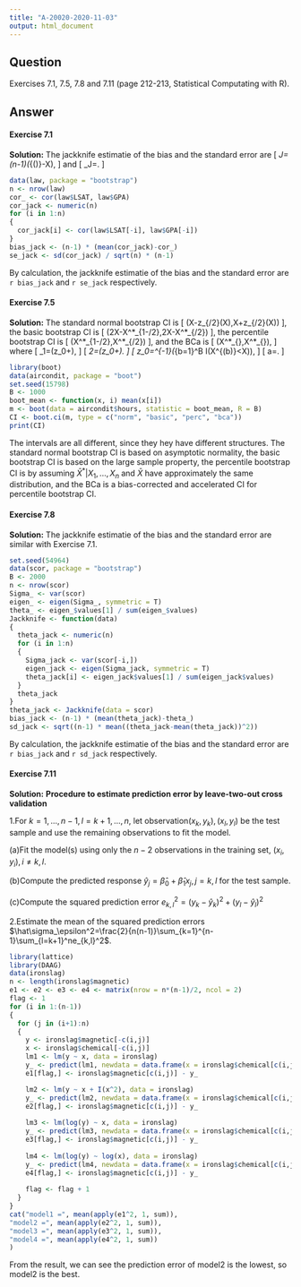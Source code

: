 ```yaml
---
title: "A-20020-2020-11-03"
output: html_document
---
```

## Question
Exercises 7.1, 7.5, 7.8 and 7.11 (page 212-213, Statistical Computating with R).  

## Answer
#### Exercise 7.1  
**Solution:** The jackknife estimatie of the bias and the standard error are
\[
\widehat{bias}_J=(n-1)(\overline{\bar X^*}_{(\cdot)}-\bar X),
\]
and 
\[
\hat{se}_J=\sqrt{\frac{n-1}{n}\sum\limits_{i=1}^n(\bar X_{(i)}-\overline{\bar X^*}_{(\cdot)})^2}.
\]
```r
data(law, package = "bootstrap")
n <- nrow(law)
cor_ <- cor(law$LSAT, law$GPA)
cor_jack <- numeric(n)
for (i in 1:n) 
{
  cor_jack[i] <- cor(law$LSAT[-i], law$GPA[-i])
}
bias_jack <- (n-1) * (mean(cor_jack)-cor_) 
se_jack <- sd(cor_jack) / sqrt(n) * (n-1)
```
By calculation, the jackknife estimatie of the bias and the standard error are `r bias_jack` and `r se_jack` respectively.

#### Exercise 7.5
**Solution:** The standard normal bootstrap CI is 
\[
(\bar X-z_{\alpha/2}\hat{se}(\bar X),\bar X+z_{\alpha/2}\hat{se}(\bar X))
\],
the basic bootstrap CI is
\[
(2\bar X-\bar X^*_{1-\alpha/2},2\bar X-\bar X^*_{\alpha/2})
\],
the percentile bootstrap CI is
\[
(\bar X^*_{1-\alpha/2},\bar X^*_{\alpha/2})
\],
and the BCa is
\[
(\bar X^*_{\alpha1},\bar X^*_{\alpha2}),
\]
where 
\[
\alpha_1=\Phi\left(\hat z_0+\frac{\hat z_0+z_{\alpha/2}}{1-\hat a(\hat z_0+z_{\alpha/2})}\right),
\]
\[
\alpha_2=\Phi\left(\hat z_0+\frac{\hat z_0+z_{1-\alpha/2}}{1-\hat a(\hat z_0+z_{1-\alpha/2})}\right).
\]
\[
\hat z_0=\Phi^{-1}\left(\frac{1}{B}\sum\limits_{b=1}^B I(\bar X^{(b)}<\bar X)\right),
\]
\[
\hat a=\frac{\sum_{i=1}^n(\bar X_{(.)}-\bar X_{(i)})^3}{6\left[\sum\limits_{i=1}^n(\bar X_{(.)}-\bar X_{(i)})^2\right]^{3/2}}.
\]
```r
library(boot)
data(aircondit, package = "boot")
set.seed(15798)
B <- 1000
boot_mean <- function(x, i) mean(x[i])
m <- boot(data = aircondit$hours, statistic = boot_mean, R = B)
CI <- boot.ci(m, type = c("norm", "basic", "perc", "bca"))
print(CI)
```
The intervals are all different, since they hey have different structures. The standard normal bootstrap CI is based on asymptotic normality, the basic bootstrap CI is based on the large sample property, the percentile bootstrap CI is by assuming $\bar X^*|X_1,...,X_n$ and $\bar X$ have approximately the same distribution, and the BCa is a bias-corrected and accelerated CI for percentile bootstrap CI.

#### Exercise 7.8
**Solution:** The jackknife estimatie of the bias and the standard error are similar with Exercise 7.1.
```r
set.seed(54964)
data(scor, package = "bootstrap")
B <- 2000
n <- nrow(scor)
Sigma_ <- var(scor)
eigen_ <- eigen(Sigma_, symmetric = T)
theta_ <- eigen_$values[1] / sum(eigen_$values)
Jackknife <- function(data)
{
  theta_jack <- numeric(n)
  for (i in 1:n)
  {
    Sigma_jack <- var(scor[-i,])
    eigen_jack <- eigen(Sigma_jack, symmetric = T)
    theta_jack[i] <- eigen_jack$values[1] / sum(eigen_jack$values)
  }
  theta_jack
}
theta_jack <- Jackknife(data = scor)
bias_jack <- (n-1) * (mean(theta_jack)-theta_)
sd_jack <- sqrt((n-1) * mean((theta_jack-mean(theta_jack))^2))
```
By calculation, the jackknife estimatie of the bias and the standard error are `r bias_jack` and `r sd_jack` respectively.

#### Exercise 7.11
**Solution:** **Procedure to estimate prediction error by leave-two-out cross validation**

1.For $k=1,...,n-1,\,l=k+1,...,n$, let observation$(x_k,y_k),(x_l,y_l)$ be the test sample and use the remaining observations to fit the model.

(a)Fit the model(s) using only the $n-2$ observations in the training set, $(x_i,y_i),i\ne k,l$.

(b)Compute the predicted response $\hat y_j=\hat\beta_0+\hat\beta_1x_j,j=k,l$ for the test sample.

(c)Compute the squared prediction error $e_{k,l}^2=(y_k-\hat y_k)^2+(y_l-\hat y_l)^2$

2.Estimate the mean of the squared prediction errors $\hat\sigma_\epsilon^2=\frac{2}{n(n-1)}\sum_{k=1}^{n-1}\sum_{l=k+1}^ne_{k,l}^2$.
```r
library(lattice)
library(DAAG)
data(ironslag)
n <- length(ironslag$magnetic)
e1 <- e2 <- e3 <- e4 <- matrix(nrow = n*(n-1)/2, ncol = 2)
flag <- 1
for (i in 1:(n-1)) 
{
  for (j in (i+1):n)
  {
    y <- ironslag$magnetic[-c(i,j)]
    x <- ironslag$chemical[-c(i,j)]
    lm1 <- lm(y ~ x, data = ironslag)
    y_ <- predict(lm1, newdata = data.frame(x = ironslag$chemical[c(i,j)]))
    e1[flag,] <- ironslag$magnetic[c(i,j)] - y_

    lm2 <- lm(y ~ x + I(x^2), data = ironslag)
    y_ <- predict(lm2, newdata = data.frame(x = ironslag$chemical[c(i,j)]))
    e2[flag,] <- ironslag$magnetic[c(i,j)] - y_
    
    lm3 <- lm(log(y) ~ x, data = ironslag)
    y_ <- predict(lm3, newdata = data.frame(x = ironslag$chemical[c(i,j)]))
    e3[flag,] <- ironslag$magnetic[c(i,j)] - y_
    
    lm4 <- lm(log(y) ~ log(x), data = ironslag)
    y_ <- predict(lm4, newdata = data.frame(x = ironslag$chemical[c(i,j)]))
    e4[flag,] <- ironslag$magnetic[c(i,j)] - y_
    
    flag <- flag + 1
  }
}
cat("model1 =", mean(apply(e1^2, 1, sum)),
"model2 =", mean(apply(e2^2, 1, sum)),
"model3 =", mean(apply(e3^2, 1, sum)),
"model4 =", mean(apply(e4^2, 1, sum))
)
```
From the result, we can see the prediction error of model2 is the lowest, so model2 is the best.